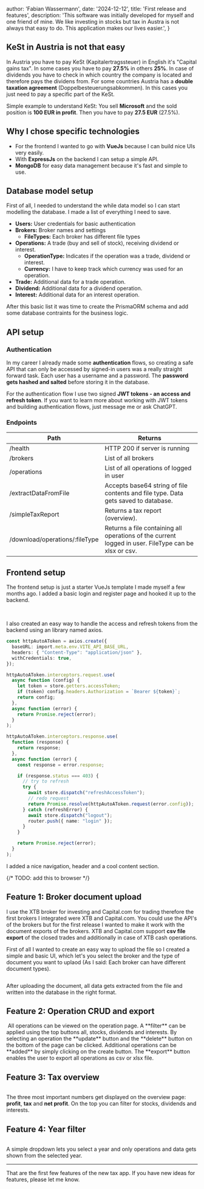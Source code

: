 
  author: 'Fabian Wassermann',
  date: '2024-12-12',
  title: 'First release and features',
  description:
    'This software was initially developed for myself and one friend of mine. We like investing in stocks but tax in Austra is not always that easy to do. This application makes our lives easier.',
}


## KeSt in Austria is not that easy

In Austria you have to pay KeSt (Kapitalertragssteuer) in English it's "Capital gains tax". 
In some cases you have to pay **27.5%** in others **25%**. In case of dividends you have to check 
in which country the company is located and therefore pays the dividens from. For some countries Austria 
has a **double taxation agreement** (Doppelbesteuerungsabkommen). In this cases you just need to pay a specific part of the KeSt.

Simple example to understand KeSt: You sell **Microsoft** and the sold position is **100 EUR in profit**. Then you have to pay **27.5 EUR** (27.5%).

## Why I chose specific technologies

- For the frontend I wanted to go with **VueJs** because I can build nice UIs very easily. 
- With **ExpressJs** on the backend I can setup a simple API. 
- **MongoDB** for easy data management because it's fast and simple to use.

## Database model setup

First of all, I needed to understand the while data model so I can start modelling the database. I made a list of everything I need to save.

- **Users:** User credentials for basic authentication
- **Brokers:** Broker names and settings
  - **FileTypes:** Each broker has different file types
- **Operations:** A trade (buy and sell of stock), receiving dividend or interest.
  - **OperationType:** Indicates if the operation was a trade, dividend or interest.
  - **Currency:** I have to keep track which currency was used for an operation.
- **Trade:** Additional data for a trade operation.
- **Dividend:** Additional data for a dividend operation.
- **Interest:** Additional data for an interest operation.

After this basic list it was time to create the PrismaORM schema and add some database contraints for the business logic.

## API setup

### Authentication

In my career I already made some **authentication** flows, 
so creating a safe API that can only be accessed by signed-in users was a really straight forward task.
Each user has a username and a password. The **password gets hashed and salted** before storing it in the database.

For the authentication flow I use two signed **JWT tokens - an access and refresh token**. If you want to learn more about working 
with JWT tokens and building authentication flows, just message me or ask ChatGPT.

### Endpoints

| Path    | Returns |
| -------- | ------- |
| /health  | HTTP 200 if server is running    |
| /brokers | List of all brokers     |
| /operations    | List of all operations of logged in user    |
| /extractDataFromFile    | Accepts base64 string of file contents and file type. Data gets saved to database.    |
| /simpleTaxReport    | Returns a tax report (overview).   |
| /download/operations/:fileType    | Returns a file containing all operations of the current logged in user. FileType can be xlsx or csv.   |

## Frontend setup

The frontend setup is just a starter VueJs template I made myself a few months ago. I added a basic login and register page and hooked it up to the backend.

<div className="flex gap-2 flex-col sm:flex-row">
  <Image src={signUp} alt="" className="shrink min-w-0 h-full" /> 
  <Image src={signIn} alt="" className="shrink min-w-0 h-full" />
</div>

I also created an easy way to handle the access and refresh tokens from the backend using an library named axios.

```ts
const httpAutoAToken = axios.create({
  baseURL: import.meta.env.VITE_API_BASE_URL,
  headers: { "Content-Type": "application/json" },
  withCredentials: true,
});

httpAutoAToken.interceptors.request.use(
  async function (config) {
    let token = store.getters.accessToken;
    if (token) config.headers.Authorization = `Bearer ${token}`;
    return config;
  },
  async function (error) {
    return Promise.reject(error);
  }
);

httpAutoAToken.interceptors.response.use(
  function (response) {
    return response;
  },
  async function (error) {
    const response = error.response;

    if (response.status === 403) {
      // try to refresh
      try {
        await store.dispatch("refreshAccessToken");
        // redo request
        return Promise.resolve(httpAutoAToken.request(error.config));
      } catch (refreshError) {
        await store.dispatch("logout");
        router.push({ name: "login" });
      }
    }

    return Promise.reject(error);
  }
);
```

I added a nice navigation, header and a cool content section.

{/* TODO: add this to browser */}
<Image src={headerNavContent} alt="" />


## Feature 1: Broker document upload

I use the XTB broker for investing and Capital.com for trading therefore the first brokers I integrated were XTB and Capital.com.
You could use the API's of the brokers but for the first release I wanted to make it work with the document exports of the brokers.
XTB and Capital.com support **csv file export** of the closed trades and additionally in case of XTB cash operations.

First of all I wanted to create an easy way to upload the file so I created a simple and basic UI, which let's you select the broker 
and the type of document you want to uplaod (As I said: Each broker can have different document types).

<Image src={documentUpload} alt="" />

After uploading the document, all data gets extracted from the file and written into the database in the right format.

## Feature 2: Operation CRUD and export

<div className="flex flex-col sm:flex-row gap-2 sm:gap-5">
  <Image src={operationList} alt="" className="shrink min-w-0 h-full flex-1"  />
  <span className="flex-1">
    All operations can be viewed on the operation page. A **filter** can be applied using the top buttons all, stocks, dividends and interests. 
    By selecting an operation the **update** button and the **delete** button on the bottom of the page can be clicked. Additional operations can be **added** by simply clicking on the create button.
    The **export** button enables the user to export all operations as csv or xlsx file.
  </span>
</div>

## Feature 3: Tax overview

<Image src={taxOverview} alt="" />

The three most important numbers get displayed on the overview page: **profit**, **tax** and **net profit**.
On the top you can filter for stocks, dividends and interests.

## Feature 4: Year filter

<Image src={yearFilter} alt="" />

A simple dropdown lets you select a year and only operations and data gets shown from the selected year.

-------

That are the first few features of the new tax app. If you have new ideas for features, please let me know.
